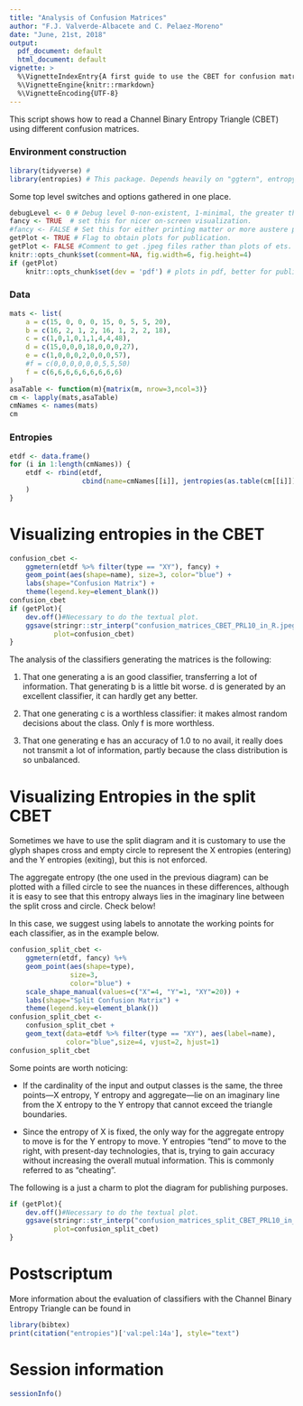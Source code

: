 ```yaml
---
title: "Analysis of Confusion Matrices"
author: "F.J. Valverde-Albacete and C. Pelaez-Moreno"
date: "June, 21st, 2018"
output:
  pdf_document: default
  html_document: default
vignette: > 
  %\VignetteIndexEntry{A first guide to use the CBET for confusion matrix evaluation}
  %\VignetteEngine{knitr::rmarkdown}
  %\VignetteEncoding{UTF-8}
---
```

This script shows how to read a Channel Binary Entropy Triangle (CBET) using different confusion matrices. 

### Environment construction
```r
library(tidyverse) #
library(entropies) # This package. Depends heavily on "ggtern", entropy", "infotheory".
```

Some top level switches and options gathered in one place. 
```r
debugLevel <- 0 # Debug level 0-non-existent, 1-minimal, the greater the more verbose.
fancy <- TRUE  # set this for nicer on-screen visualization.
#fancy <- FALSE # Set this for either printing matter or more austere plots.
getPlot <- TRUE # Flag to obtain plots for publication. 
getPlot <- FALSE #Comment to get .jpeg files rather than plots of ets.
knitr::opts_chunk$set(comment=NA, fig.width=6, fig.height=4)
if (getPlot)
    knitr::opts_chunk$set(dev = 'pdf') # plots in pdf, better for publication
```

### Data

```r
mats <- list(
    a = c(15, 0, 0, 0, 15, 0, 5, 5, 20),
    b = c(16, 2, 1, 2, 16, 1, 2, 2, 18),
    c = c(1,0,1,0,1,1,4,4,48),
    d = c(15,0,0,0,18,0,0,0,27),
    e = c(1,0,0,0,2,0,0,0,57),
    #f = c(0,0,0,0,0,0,5,5,50)
    f = c(6,6,6,6,6,6,6,6,6)
)
asaTable <- function(m){matrix(m, nrow=3,ncol=3)}
cm <- lapply(mats,asaTable)
cmNames <- names(mats)
cm
```

### Entropies

```r
etdf <- data.frame()
for (i in 1:length(cmNames)) {
    etdf <- rbind(etdf,
                  cbind(name=cmNames[[i]], jentropies(as.table(cm[[i]])))
    )
}
```

# Visualizing entropies in the CBET

```r
confusion_cbet <- 
    ggmetern(etdf %>% filter(type == "XY"), fancy) +
    geom_point(aes(shape=name), size=3, color="blue") +
    labs(shape="Confusion Matrix") +
    theme(legend.key=element_blank())
confusion_cbet
if (getPlot){
    dev.off()#Necessary to do the textual plot.
    ggsave(stringr::str_interp("confusion_matrices_CBET_PRL10_in_R.jpeg"),
           plot=confusion_cbet)
}
```

The analysis of the classifiers generating the matrices is the following:

1. That one generating a is an good classifier, transferring a lot of information. That generating b is a little bit worse. d is generated by an excellent classifier, it can hardly get any better.

2. That one generating c is a worthless classifier: it makes almost random decisions about the class. Only f is more worthless. 

3. That one generating e has an accuracy of 1.0 to no avail, it really does not transmit a lot of information, partly because the class distribution is so unbalanced. 

# Visualizing Entropies in the split CBET

Sometimes we have to use the split diagram and it is customary to use the glyph shapes cross and empty circle to represent the X entropies (entering) and the Y entropies (exiting), but this is not enforced. 

The aggregate entropy (the one used in the previous diagram) can be plotted with a filled circle to see the nuances in these differences, although it is easy to see that this entropy always lies in the imaginary line between the split cross and circle. Check below!

In this case, we suggest using labels to annotate the working points for each classifier, as in the example below. 

```r
confusion_split_cbet <- 
    ggmetern(etdf, fancy) %+% 
    geom_point(aes(shape=type), 
               size=3, 
               color="blue") +
    scale_shape_manual(values=c("X"=4, "Y"=1, "XY"=20)) +
    labs(shape="Split Confusion Matrix") +
    theme(legend.key=element_blank())
confusion_split_cbet <-  
    confusion_split_cbet + 
    geom_text(data=etdf %>% filter(type == "XY"), aes(label=name), 
              color="blue",size=4, vjust=2, hjust=1)
confusion_split_cbet
```

Some points are worth noticing:

* If the cardinality of the input and output classes is the same, the three points---X entropy, Y entropy and aggregate---lie on an imaginary line from the X entropy to the Y entropy that cannot exceed the triangle boundaries. 

* Since the entropy of X is fixed, the only way for the aggregate entropy to move is for the Y entropy to move. Y entropies "tend" to move to the right, with present-day technologies, that is, trying to gain accuracy without increasing the overall mutual information. This is commonly referred to as "cheating".

The following is a just a charm to plot the diagram for publishing purposes.

```r
if (getPlot){
    dev.off()#Necessary to do the textual plot.
    ggsave(stringr::str_interp("confusion_matrices_split_CBET_PRL10_in_R.jpeg"),
           plot=confusion_split_cbet)
}
```
# Postscriptum

More information about the evaluation of classifiers with the Channel Binary Entropy Triangle can be found in 

```r
library(bibtex)
print(citation("entropies")['val:pel:14a'], style="text")
```

# Session information

```r
sessionInfo()
```
